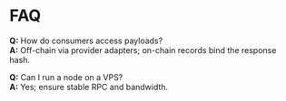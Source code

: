 # FAQ

**Q:** How do consumers access payloads?  
**A:** Off-chain via provider adapters; on-chain records bind the response hash.

**Q:** Can I run a node on a VPS?  
**A:** Yes; ensure stable RPC and bandwidth.
